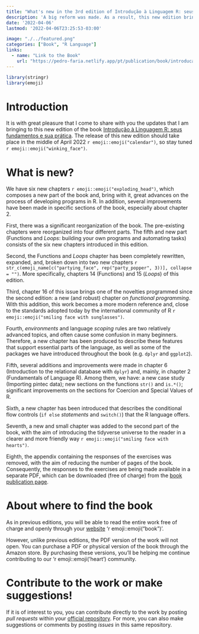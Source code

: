 ```yaml
---
title: "What's new in the 3rd edition of Introdução à Linguagem R: seus fundamentos e sua prática"
description: 'A big reform was made. As a result, this new edition brings six new chapters to you'
date: '2022-04-06'
lastmod: '2022-04-06T23:25:53-03:00'

image: "./../featured.png"
categories: ["Book", "R Language"]
links:
  - name: "Link to the Book"
    url: "https://pedro-faria.netlify.app/pt/publication/book/introducao_linguagem_r/"
---
```

 
```r
library(stringr)
library(emoji)
```
 

 
 
# Introduction
 
It is with great pleasure that I come to share with you the updates that I am bringing to this new edition of the book [Introdução à Linguagem R: seus fundamentos e sua prática](https://pedro-faria.netlify.app/pt/publication/book/introducao_linguagem_r/). The release of this new edition should take place in the middle of April 2022 `r emoji::emoji("calendar")`, so stay tuned `r emoji::emoji("winking_face")`.
 
# What is new?
 
We have six new chapters `r emoji::emoji("exploding_head")`, which composes a new part of the book and, bring with it, great advances on the process of developing programs in R. In addition, several improvements have been made in specific sections of the book, especially about chapter 2.
 
First, there was a significant reorganization of the book. The pre-existing chapters were reorganized into four different parts. The fifth and new part (Functions and *Loops*: building your own programs and automating tasks) consists of the six new chapters introduced in this edition.
 
Second, the Functions and *Loops* chapter has been completely rewritten, expanded, and, broken down into two new chapters `r  str_c(emoji_name[c("partying_face", rep("party_popper", 3))], collapse = "") `. More specifically, chapters 14 (Functions) and 15 (*Loops*) of this edition.
 
Third, chapter 16 of this issue brings one of the novelties programmed since the second edition: a new (and robust) chapter on *functional programming*. With this addition, this work becomes a more modern reference and, close to the standards adopted today by the international community of R `r emoji::emoji("smiling face with sunglasses")`.
 
Fourth, *environments* and language *scoping* rules are two relatively advanced topics, and often cause some confusion in many beginners. Therefore, a new chapter has been produced to describe these features that support essential parts of the language, as well as some of the packages we have introduced throughout the book (e.g. `dplyr` and `ggplot2`).
 
Fifth, several additions and improvements were made in chapter 6 (Introduction to the relational database with `dplyr`) and, mainly, in chapter 2 (Fundamentals of Language R). Among them, we have: a new case study (Importing pintec data); new sections on the functions `str()` and `is.*()`; significant improvements on the sections for Coercion and Special Values of R.
 
Sixth, a new chapter has been introduced that describes the conditional flow controls (`if else` *statements* and `switch()`) that the R language offers.
 
Seventh, a new and small chapter was added to the second part of the book, with the aim of introducing the tidyverse universe to the reader in a clearer and more friendly way `r emoji::emoji("smiling face with hearts")`.
 
Eighth, the appendix containing the responses of the exercises was removed, with the aim of reducing the number of pages of the book. Consequently, the responses to the exercises are being made available in a separate PDF, which can be downloaded (free of charge) from the [book publication page](https://pedro-faria.netlify.app/pt/publication/book/introducao_linguagem_r/).
 
 
 
# About where to find the book
 
As in previous editions, you will be able to read the entire work free of charge and openly through your [website](https://pedropark99.github.io/Introducao_R/) 'r emoji::emoji("book")'.
 
However, unlike previous editions, the PDF version of the work will not open. You can purchase a PDF or physical version of the book through the Amazon store. By purchasing these versions, you'll be helping me continue contributing to our 'r emoji::emoji('heart') community.
 
 
 
# Contribute to the work or make suggestions!
 
If it is of interest to you, you can contribute directly to the work by posting *pull requests* within your [official repository](https://github.com/pedropark99/Introducao_R). For more, you can also make suggestions or comments by posting *issues* in this same repository.
 
 
 
 
 
 
 
 
 
 
 
 

